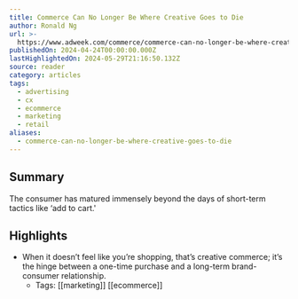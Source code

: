 ```yaml
---
title: Commerce Can No Longer Be Where Creative Goes to Die
author: Ronald Ng
url: >-
  https://www.adweek.com/commerce/commerce-can-no-longer-be-where-creative-goes-to-die/?utm_source=postup&utm_medium=email&utm_campaign=Adweek_Daily_Newsletter_240425054631&recip_id=2165214&lyt_id=2165214
publishedOn: 2024-04-24T00:00:00.000Z
lastHighlightedOn: 2024-05-29T21:16:50.132Z
source: reader
category: articles
tags:
  - advertising
  - cx
  - ecommerce
  - marketing
  - retail
aliases:
  - commerce-can-no-longer-be-where-creative-goes-to-die
---
```

## Summary

The consumer has matured immensely beyond the days of short-term tactics like ‘add to cart.'

## Highlights
- When it doesn’t feel like you’re shopping, that’s creative commerce; it’s the hinge between a one-time purchase and a long-term brand-consumer relationship.
    - Tags: [[marketing]] [[ecommerce]]
